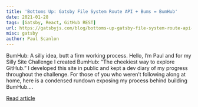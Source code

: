 ```yaml
---
title: 'Bottoms Up: Gatsby File System Route API + Bums = BumHub'
date: 2021-01-28
tags: [Gatsby, React, GitHub REST]
url: https://gatsbyjs.com/blog/bottoms-up-gatsby-file-system-route-api-bums-bumhub
misc: gatsby
author: Paul Scanlon
---
```


BumHub: A silly idea, butt a firm working process. Hello, I’m Paul and for my Silly Site Challenge I created BumHub:
“The cheekiest way to explore GitHub.” I developed this site in public and kept a dev diary of my progress throughout
the challenge. For those of you who weren’t following along at home, here is a condensed rundown exposing my process
behind building BumHub....

[Read article](https://gatsbyjs.com/blog/bottoms-up-gatsby-file-system-route-api-bums-bumhub)
